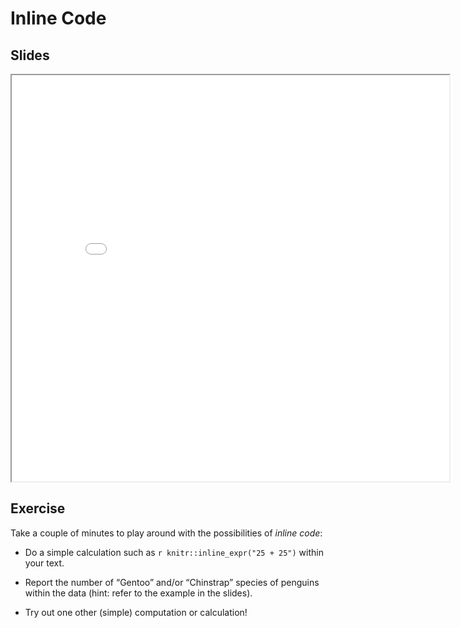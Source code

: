 # Inline Code {.unnumbered}

## Slides

```{=html}
<iframe width="700" height="650" src="slides/analysis.html"></iframe>
```

## Exercise

Take a couple of minutes to play around with the possibilities of _inline code_:

- Do a simple calculation such as `r knitr::inline_expr("25 + 25")` within your text.

- Report the number of "Gentoo" and/or "Chinstrap" species of penguins within the data (hint: refer to the example in the slides).

- Try out one other (simple) computation or calculation!